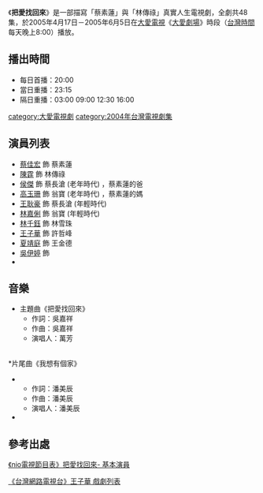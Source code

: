 {{電視節目信息框
| 名稱       = 把愛找回來
| 圖片       = 
| 類型       = 大愛真實人生劇場
| 導演       = 
| 編劇       = 
| 演出       = 參見演員列表
| 製作人     = 
| 監製人     = 
| 片頭曲     = 
| 片尾曲     = 
| 國家       = {{ROC-TW}}
| 語言       = [[國語|國語]]
| 集數       = 48集
| 每集長     = 分鐘
| 製作單位   = 
| 電視台     = [[大愛電視台|大愛電視台]]
| 播出國家   = {{TWN}}
| 開始       = 2005年4月17日
| 結束       = 2005年6月5日
}}
《'''把愛找回來'''》是一部描寫「蔡素蓮」與「林傳祿」真實人生電視劇，全劇共48集，於2005年4月17日－2005年6月5日在[[大愛電視|大愛電視]]《[[大愛劇場|大愛劇場]]》時段（[[台灣時間|台灣時間]]每天晚上8:00）播放。

==播出時間==
*每日首播：20:00
*當日重播：23:15
*隔日重播：03:00 09:00 12:30 16:00
{{電視節目的變遷
|電視台=[[大愛電視台|大愛電視台]]
|播放檔次=八點檔（每天晚上8:00）節目
|節目名稱='''把愛找回來''' <br />2005年4月17日－2005年6月5日
|上一節目=[[好願年哖|好願年哖]] <br />2005年3月9日－2005年4月16日
|下一節目=[[微笑人生|微笑人生]] <br />2005年6月6日－2005年6月25日
}}
{{電視節目的變遷
|電視台=[[大愛電視台|大愛電視台]]
|播放檔次=大愛精選劇場（週一至周五下午14:25）節目
|節目名稱='''把愛找回來''' <br />2006年5月12日－2006年7月18日
|上一節目=[[好願年哖|好願年哖]] <br />2006年3月20日－2006年5月11日
|下一節目=[[阿彩|阿彩]] <br />2006年7月19日－2006年8月1日
}}
{{電視節目的變遷
|電視台=[[大愛電視台|大愛電視台]]二台
|播放檔次=大愛金鐘劇展（週一至周六凌晨00:00）節目
|節目名稱='''把愛找回來''' <br />2006年11月30日－2007年1月16日
|上一節目=[[好願年哖|好願年哖]] <br />2006年10月22日－2006年11月29日
|下一節目=[[七輩婦|七輩婦]] <br />2007年1月17日－2007年3月7日
}}
{{電視節目的變遷
|電視台=[[大愛電視台|大愛電視台]]二台
|播放檔次=大愛金鐘劇展（週一至周六凌晨00:00）節目
|節目名稱='''把愛找回來''' <br />2008年8月3日－2008年9月19日
|上一節目=[[阿爸_(大愛劇場)|阿爸]] <br />2008年7月21日－2008年8月2日
|下一節目=[[好願年哖|好願年哖]] <br />2008年9月20日－2008年10月28日
}}
{{電視節目的變遷
|電視台=[[大愛電視台|大愛電視台]]二台
|播放檔次=大愛金鐘劇展（週一至周六凌晨00:00）節目
|節目名稱='''把愛找回來''' <br />2011年1月1日－2011年2月24日
|上一節目=[[好願年哖|好願年哖]] <br />2010年11月16日－2010年12月30日
|下一節目=[[金海清空|金海清空]] <br />2011年2月25日－2011年4月7日
}}

{{大愛劇場}}
[[category:大愛電視劇|category:大愛電視劇]]
[[category:2004年台灣電視劇集|category:2004年台灣電視劇集]]

==演員列表==
*[[蔡佳宏|蔡佳宏]] 飾 蔡素蓮
*[[陳霆|陳霆]] 飾 林傳祿
*[[侯傑|侯傑]] 飾 蔡長滄 (老年時代)  ，蔡素蓮的爸
*[[高玉珊|高玉珊]] 飾 翁寶 (老年時代) ，蔡素蓮的媽
*[[王耿豪|王耿豪]] 飾 蔡長滄 (年輕時代)
*[[林嘉俐|林嘉俐]] 飾 翁寶  (年輕時代)
*[[林千鈺|林千鈺]] 飾 林雪珠
*[[王子華|王子華]] 飾 許哲峰
*[[夏靖庭|夏靖庭]] 飾 王金德
*[[吳伊婷|吳伊婷]] 飾
*

==音樂==
*主題曲《把愛找回來》
**作詞：吳嘉祥
**作曲：吳嘉祥
**演唱人：萬芳
<br />
*片尾曲《我想有個家》
**作詞：潘美辰
**作曲：潘美辰
**演唱人：潘美辰
*

==參考出處==
[http://www.niotv.com/epg_content.php?content_id=7228&epg_name=大愛精選劇場把愛找回來 《nio電視節目表》把愛找回來- 基本演員] {{Wayback|url=http://www.niotv.com/epg_content.php?content_id=7228&epg_name=%E5%A4%A7%E6%84%9B%E7%B2%BE%E9%81%B8%E5%8A%87%E5%A0%B4%E6%8A%8A%E6%84%9B%E6%89%BE%E5%9B%9E%E4%BE%86 |date=20141012215305 }}

[http://www.taiwan-tv.tw/ec99/eshop1122/GoodsDescr.asp?category_id=66&parent_id=0&prod_id=NEW1143 《台灣網路電視台》王子華  戲劇列表] {{Wayback|url=http://www.taiwan-tv.tw/ec99/eshop1122/GoodsDescr.asp?category_id=66&parent_id=0&prod_id=NEW1143 |date=20210306145852 }}